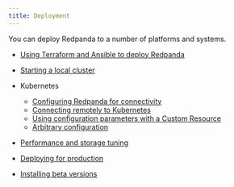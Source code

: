 ```yaml
---
title: Deployment
---
```


<head>
    <meta name="title" content="Deploy | Redpanda Docs"/>
    <meta name="description" content="Deploy."/>
    <link rel="canonical" href="https://docs.redpanda.com/docs/deploy/" />
</head>

You can deploy Redpanda to a number of platforms and systems.

- [Using Terraform and Ansible to deploy Redpanda](./production-deployment-automation)
- [Starting a local cluster](./guide-rpk-container)
- Kubernetes
    - [Configuring Redpanda for connectivity](./kubernetes-connectivity)
    - [Connecting remotely to Kubernetes](./kubernetes-external-connect)
    - [Using configuration parameters with a Custom Resource](./kubernetes-additional-config)
    - [Arbitrary configuration](./arbitrary-configuration)

- [Performance and storage tuning](./performance-storage-tuning)
- [Deploying for production](./production-deployment) 
- [Installing beta versions](./install-preview)